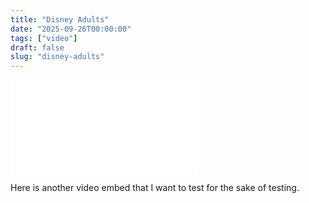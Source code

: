 ```yaml
---
title: "Disney Adults"
date: "2025-09-26T00:00:00"
tags: ["video"]
draft: false
slug: "disney-adults"
---
```



<iframe
    src={videoUrl}
    title="YouTube video player"
    frameborder="0"
    className="video-iframe"
>
</iframe>

Here is another video embed that I want to test for the sake of testing.